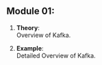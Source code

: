 
## Module 01: {-}



1. **Theory**:    
Overview of Kafka.  

1. **Example**:    
Detailed Overview of Kafka.  